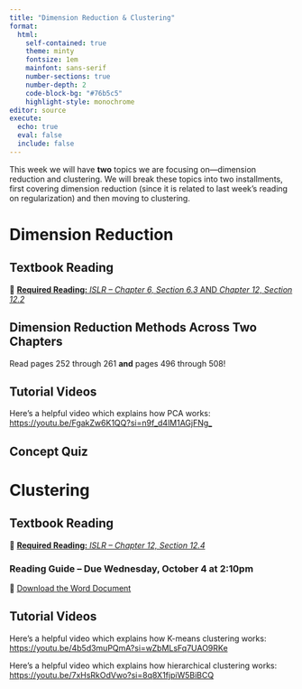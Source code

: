 ```yaml
---
title: "Dimension Reduction & Clustering"
format: 
  html: 
    self-contained: true
    theme: minty
    fontsize: 1em
    mainfont: sans-serif
    number-sections: true
    number-depth: 2
    code-block-bg: "#76b5c5"
    highlight-style: monochrome
editor: source
execute: 
  echo: true
  eval: false
  include: false
---
```


This week we will have **two** topics we are focusing on---dimension reduction and clustering. We will break these topics into two installments, first covering dimension reduction (since it is related to last week's reading on regularization) and then moving to clustering. 

# Dimension Reduction

## Textbook Reading

📖 [**Required Reading:** *ISLR -- Chapter 6, Section 6.3* AND *Chapter 12, Section 12.2*](https://hastie.su.domains/ISLR2/ISLRv2_corrected_June_2023.pdf)

::: callout-warning
# Dimension Reduction Methods Across Two Chapters

Read pages 252 through 261 **and** pages 496 through 508! 
:::

## Tutorial Videos

Here's a helpful video which explains how PCA works: <https://youtu.be/FgakZw6K1QQ?si=n9f_d4lM1AGjFNg_>

## Concept Quiz 

# Clustering

## Textbook Reading

📖 [**Required Reading:** *ISLR -- Chapter 12, Section 12.4*](https://hastie.su.domains/ISLR2/ISLRv2_corrected_June_2023.pdf)

### Reading Guide -- Due Wednesday, October 4 at 2:10pm

📝 [Download the Word Document](reading-guide/week-3.docx)

## Tutorial Videos

Here's a helpful video which explains how K-means clustering works:
<https://youtu.be/4b5d3muPQmA?si=wZbMLsFq7UAO9RKe>

Here's a helpful video which explains how hierarchical clustering works:
<https://youtu.be/7xHsRkOdVwo?si=8q8X1fjpiW5BiBCQ>



